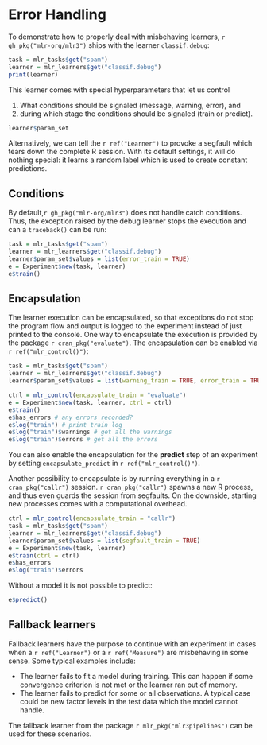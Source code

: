 # Error Handling {#error-handling}

To demonstrate how to properly deal with misbehaving learners, `r gh_pkg("mlr-org/mlr3")` ships with the learner `classif.debug`:

```r
task = mlr_tasks$get("spam")
learner = mlr_learners$get("classif.debug")
print(learner)
```

This learner comes with special hyperparameters that let us control

1. What conditions should be signaled (message, warning, error), and
2. during which stage the conditions should be signaled (train or predict).

```r
learner$param_set
```

Alternatively, we can tell the `r ref("Learner")` to provoke a segfault which tears down the complete R session.
With its default settings, it will do nothing special: it learns a random label which is used to create constant predictions.

## Conditions

By default,`r gh_pkg("mlr-org/mlr3")` does not handle catch conditions.
Thus, the exception raised by the debug learner stops the execution and can a `traceback()` can be run:

```r
task = mlr_tasks$get("spam")
learner = mlr_learners$get("classif.debug")
learner$param_set$values = list(error_train = TRUE)
e = Experiment$new(task, learner)
e$train()
```

## Encapsulation

The learner execution can be encapsulated, so that exceptions do not stop the program flow and output is logged to the experiment instead of just printed to the console.
One way to encapsulate the execution is provided by the package `r cran_pkg("evaluate")`.
The encapsulation can be enabled via `r ref("mlr_control()")`:

```r
task = mlr_tasks$get("spam")
learner = mlr_learners$get("classif.debug")
learner$param_set$values = list(warning_train = TRUE, error_train = TRUE)

ctrl = mlr_control(encapsulate_train = "evaluate")
e = Experiment$new(task, learner, ctrl = ctrl)
e$train()
e$has_errors # any errors recorded?
e$log("train") # print train log
e$log("train")$warnings # get all the warnings
e$log("train")$errors # get all the errors
```

You can also enable the encapsulation for the **predict** step of an experiment by setting `encapsulate_predict` in `r ref("mlr_control()")`.

Another possibility to encapsulate is by running everything in a `r cran_pkg("callr")` session.
`r cran_pkg("callr")` spawns a new R process, and thus even guards the session from segfaults.
On the downside, starting new processes comes with a computational overhead.

```r
ctrl = mlr_control(encapsulate_train = "callr")
task = mlr_tasks$get("spam")
learner = mlr_learners$get("classif.debug")
learner$param_set$values = list(segfault_train = TRUE)
e = Experiment$new(task, learner)
e$train(ctrl = ctrl)
e$has_errors
e$log("train")$errors
```

Without a model it is not possible to predict:

```r
e$predict()
```

## Fallback learners

Fallback learners have the purpose to continue with an experiment in cases when a `r ref("Learner")` or a `r ref("Measure")` are misbehaving in some sense.
Some typical examples include:

* The learner fails to fit a model during training.
  This can happen if some convergence criterion is not met or the learner ran out of memory.
* The learner fails to predict for some or all observations.
  A typical case could be new factor levels in the test data which the model cannot handle.

The fallback learner from the package `r mlr_pkg("mlr3pipelines")` can be used for these scenarios.
